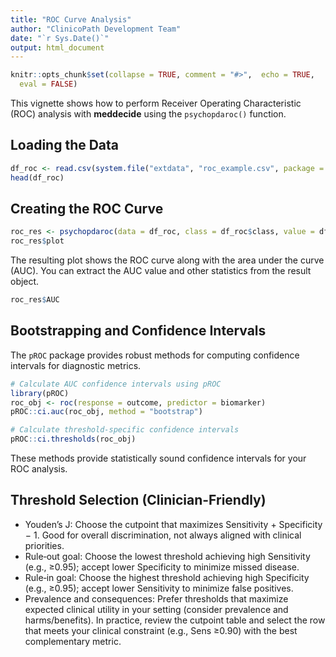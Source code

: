 ```yaml
---
title: "ROC Curve Analysis"
author: "ClinicoPath Development Team"
date: "`r Sys.Date()`"
output: html_document
---
```


```r
knitr::opts_chunk$set(collapse = TRUE, comment = "#>",  echo = TRUE,
  eval = FALSE)
```

This vignette shows how to perform Receiver Operating Characteristic
(ROC) analysis with **meddecide** using the `psychopdaroc()` function.

## Loading the Data

```r
df_roc <- read.csv(system.file("extdata", "roc_example.csv", package = "meddecide"))
head(df_roc)
```

## Creating the ROC Curve

```r
roc_res <- psychopdaroc(data = df_roc, class = df_roc$class, value = df_roc$value)
roc_res$plot
```

The resulting plot shows the ROC curve along with the area under the curve (AUC).
You can extract the AUC value and other statistics from the result object.

```r
roc_res$AUC
```

## Bootstrapping and Confidence Intervals

The `pROC` package provides robust methods for computing confidence intervals for diagnostic metrics.

```r
# Calculate AUC confidence intervals using pROC
library(pROC)
roc_obj <- roc(response = outcome, predictor = biomarker)
pROC::ci.auc(roc_obj, method = "bootstrap")

# Calculate threshold-specific confidence intervals
pROC::ci.thresholds(roc_obj)
```

These methods provide statistically sound confidence intervals for your ROC analysis.

## Threshold Selection (Clinician-Friendly)

- Youden’s J: Choose the cutpoint that maximizes Sensitivity + Specificity − 1. Good for overall discrimination, not always aligned with clinical priorities.
- Rule‑out goal: Choose the lowest threshold achieving high Sensitivity (e.g., ≥0.95); accept lower Specificity to minimize missed disease.
- Rule‑in goal: Choose the highest threshold achieving high Specificity (e.g., ≥0.95); accept lower Sensitivity to minimize false positives.
- Prevalence and consequences: Prefer thresholds that maximize expected clinical utility in your setting (consider prevalence and harms/benefits). In practice, review the cutpoint table and select the row that meets your clinical constraint (e.g., Sens ≥0.90) with the best complementary metric.
